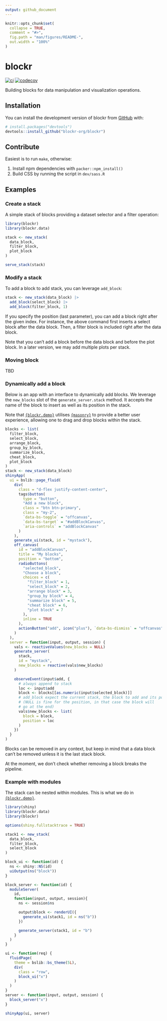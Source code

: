 ```yaml
---
output: github_document
---
```


<!-- README.md is generated from README.Rmd. Please edit that file -->

```r
knitr::opts_chunk$set(
  collapse = TRUE,
  comment = "#>",
  fig.path = "man/figures/README-",
  out.width = "100%"
)
```

# blockr

<!-- badges: start -->
[![ci](https://github.com/blockr-org/blockr/actions/workflows/ci.yml/badge.svg)](https://github.com/blockr-org/blockr/actions/workflows/ci.yml)
[![codecov](https://codecov.io/github/blockr-org/blockr/graph/badge.svg?token=9AO88LK8FJ)](https://codecov.io/github/blockr-org/blockr)
<!-- badges: end -->

Building blocks for data manipulation and visualization operations.

## Installation

You can install the development version of blockr from [GitHub](https://github.com/) with:

```r
# install.packages("devtools")
devtools::install_github("blockr-org/blockr")
```

## Contribute

Easiest is to run `make`, otherwise:

1. Install npm dependencies with `packer::npm_install()`
2. Build CSS by running the script in `dev/sass.R`

## Examples

### Create a stack

A simple stack of blocks providing a dataset selector and a filter operation:

```r
library(blockr)
library(blockr.data)

stack <- new_stack(
  data_block,
  filter_block,
  plot_block
)

serve_stack(stack)
```

### Modify a stack

To add a block to add stack, you can leverage `add_block`:

```r
stack <- new_stack(data_block) |>
  add_block(select_block) |>
  add_block(filter_block, 1)
```

If you specify the position (last parameter), you can add a block right 
after the given index. For instance, the above command first inserts
a select block after the data block. Then, a filter block is included
right after the data block.

Note that you can't add a block before the data block and 
before the plot block. In a later version, we may add multiple
plots per stack.

### Moving block

TBD

### Dynamically add a block

Below is an app with an interface to dynamically add blocks.
We leverage the `new_blocks` slot of the `generate_server.stack` method.
It accepts the name of the block to insert as well as its position
in the stack. 

Note that [`{blockr.demo}`](https://github.com/blockr-org/block.demo) 
utilises [`{masonry}`](https://github.com/blockr-org/masonry) to provide
a better user experience, allowing one to drag and drop blocks
within the stack.

```r
blocks <- list(
  filter_block,
  select_block,
  arrange_block,
  group_by_block,
  summarize_block,
  cheat_block,
  plot_block
)
stack <- new_stack(data_block)
shinyApp(
  ui = bslib::page_fluid(
    div(
      class = "d-flex justify-content-center",
      tags$button(
        type = "button",
        "Add a new block",
        class = "btn btn-primary",
        class = "my-2",
        `data-bs-toggle` = "offcanvas",
        `data-bs-target` = "#addBlockCanvas",
        `aria-controls` = "addBlockCanvas"
      )
    ),
    generate_ui(stack, id = "mystack"),
    off_canvas(
      id = "addBlockCanvas",
      title = "My blocks",
      position = "bottom",
      radioButtons(
        "selected_block",
        "Choose a block",
        choices = c(
          "filter_block" = 1,
          "select_block" = 2,
          "arrange block" = 3,
          "group_by block" = 4,
          "summarize block" = 5,
          "cheat block" = 6,
          "plot block" = 7
        ),
        inline = TRUE
      ),
      actionButton("add", icon("plus"), `data-bs-dismiss` = "offcanvas")
    )
  ),
  server = function(input, output, session) {
    vals <- reactiveValues(new_blocks = NULL)
    generate_server(
      stack,
      id = "mystack",
      new_blocks = reactive(vals$new_blocks)
    )

    observeEvent(input$add, {
      # always append to stack
      loc <- input$add
      block <- blocks[[as.numeric(input$selected_block)]]
      # add_block expect the current stack, the block to add and its position
      # (NULL is fine for the position, in that case the block will
      # go at the end)
      vals$new_blocks <- list(
        block = block,
        position = loc
      )
    })
  }
)
```

Blocks can be removed in any context, but keep in mind that 
a data block can't be removed unless it is the last stack block.

At the moment, we don't check whether removing a block breaks the pipeline.

### Example with modules

The stack can be nested within modules. This is what we do in
[`{blockr.demo}`](https://github.com/blockr-org/block.demo).

```r
library(shiny)
library(blockr.data)
library(blockr)

options(shiny.fullstacktrace = TRUE)

stack1 <- new_stack(
  data_block,
  filter_block,
  select_block
)

block_ui <- function(id) {
  ns <- shiny::NS(id)
  uiOutput(ns("block"))
}

block_server <- function(id) {
  moduleServer(
    id,
    function(input, output, session){
      ns <- session$ns

      output$block <- renderUI({
        generate_ui(stack1, id = ns("b"))
      })

      generate_server(stack1, id = "b")
    }
  )
}

ui <- function(req) {
  fluidPage(
    theme = bslib::bs_theme(5L),
    div(
      class = "row",
      block_ui("x")
    )
  )
}
server <- function(input, output, session) {
  block_server("x")
}

shinyApp(ui, server)
```
